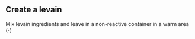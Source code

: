 
## Create a levain

Mix levain ingredients and leave in a non-reactive container in a warm area (<Temperature temp={20} />-<Temperature temp={25} />)
